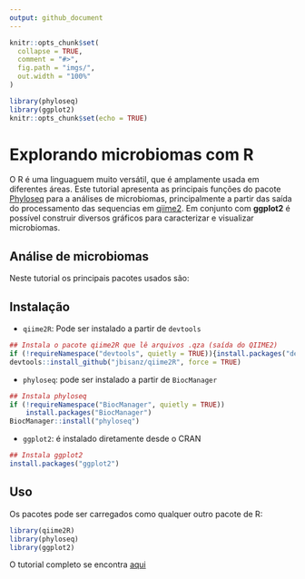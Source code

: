 ```yaml
---
output: github_document
---
```


<!-- README.md is generated from README.Rmd. Please edit that file -->

```r
knitr::opts_chunk$set(
  collapse = TRUE,
  comment = "#>",
  fig.path = "imgs/",
  out.width = "100%"
)

library(phyloseq)
library(ggplot2)
knitr::opts_chunk$set(echo = TRUE)
```

# Explorando microbiomas com R <imgs src="imgs/gemm-hex.png" align="right" width = "120px"/>

O R é uma linguaguem muito versátil, que é amplamente usada em diferentes áreas. Este tutorial apresenta as principais funções do pacote [Phyloseq](https://joey711.github.io/phyloseq/) para a análises de microbiomas, principalmente a partir das saída do processamento das sequencias em [qiime2](https://qiime2.org/).
Em conjunto com **ggplot2** é possível construir diversos gráficos para caracterizar e visualizar microbiomas. 

## Análise de microbiomas

<imgs src="imgs/analises.png" align="center" width = "120px"/>

Neste tutorial os principais pacotes usados são:

<imgs src="ims/qiime2R.png" width = "120px"/> <imgs src="imgs/phyloseq-hex.png" width = "120px"/> <imgs src="imgs/ggplot2-hex.png" align="right" width = "120px"/>


## Instalação

- `qiime2R`: Pode ser instalado a partir de `devtools`

```r
## Instala o pacote qiime2R que lê arquivos .qza (saída do QIIME2)
if (!requireNamespace("devtools", quietly = TRUE)){install.packages("devtools")}
devtools::install_github("jbisanz/qiime2R", force = TRUE)
```

- `phyloseq`: pode ser instalado a partir de `BiocManager`

```r
## Instala phyloseq
if (!requireNamespace("BiocManager", quietly = TRUE))
    install.packages("BiocManager")
BiocManager::install("phyloseq")
```

- `ggplot2`: é instalado diretamente desde o CRAN

```r
## Instala ggplot2
install.packages("ggplot2")
```


## Uso

Os pacotes pode ser carregados como qualquer outro pacote de R: 

```r
library(qiime2R)
library(phyloseq)
library(ggplot2)
```

O tutorial completo se encontra [aqui](link)
